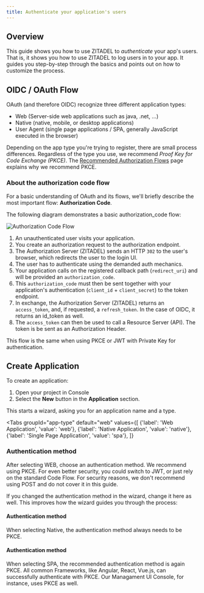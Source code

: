 ```yaml
---
title: Authenticate your application's users
---
```



## Overview

This guide shows you how to use ZITADEL to *authenticate* your app's users.
That is, it shows you how to use ZITADEL to log users in to your app.
It guides you step-by-step through the basics and points out on how to customize the process.

## OIDC / OAuth Flow

OAuth (and therefore OIDC) recognize three different application types:

- Web (Server-side web applications such as java, .net, ...)
- Native (native, mobile, or desktop applications)
- User Agent (single page applications / SPA, generally JavaScript executed in the browser)

Depending on the app type you're trying to register, there are small process differences.
Regardless of the type you use, we recommend  *Proof Key for Code Exchange (PKCE)*.
The [Recommended Authorization Flows](../authorization/oauth-recommended-flows#different-client-profiles)
page explains why we recommend PKCE.

### About the authorization code flow

For a basic understanding of OAuth and its flows, we'll briefly describe the most important flow: **Authorization Code**.

The following diagram demonstrates a basic authorization_code flow:

![Authorization Code Flow](/img/guides/auth_flow.png)

1. An unauthenticated user visits your application.
2. You create an authorization request to the authorization endpoint.
3. The Authorization Server (ZITADEL) sends an HTTP `302` to the user's browser, which redirects the user to the login UI.
4. The user has to authenticate using the demanded auth mechanics.
5. Your application calls on the registered callback path (`redirect_uri`) and will be provided an `authorization_code`.
6. This `authorization_code` must then be sent together with your application's authentication (`client_id` + `client_secret`) to the token endpoint.
7. In exchange, the Authorization Server (ZITADEL) returns an `access_token`, and, if requested, a `refresh_token`. In the case of OIDC, it returns an id_token as well.
8. The `access_token` can then be used to call a Resource Server (API). The token is be sent as an Authorization Header.

This flow is the same when using PKCE or JWT with Private Key for authentication.

## Create Application

To create an application:

1. Open your project in Console
2. Select the **New** button in the **Application** section.

This starts a wizard, asking you for an application name and a type.

<Tabs
    groupId="app-type"
    default="web"
    values={[
        {'label': 'Web Application', 'value': 'web'},
        {'label': 'Native Application', 'value': 'native'},
        {'label': 'Single Page Application', 'value': 'spa'},
    ]}
>
<TabItem value="web">

### Authentication method

After selecting WEB, choose an authentication method. We recommend using PKCE.
For even better security, you could switch to JWT, or just rely on the standard Code Flow.
For security reasons, we don't recommend using POST and do not cover it in this guide.

If you changed the authentication method in the wizard, change it here as well.
This improves how the wizard guides you through the process:

<AuthMethods selected="web" />
</TabItem>

<TabItem value="native">

#### Authentication method

When selecting Native, the authentication method always needs to be PKCE.

<AuthMethods selected="native" />
</TabItem>

<TabItem value="spa">

#### Authentication method

When selecting SPA, the recommended authentication method is again PKCE.
All common Frameworks, like Angular, React, Vue.js, can successfully authenticate with PKCE.
Our Managament UI Console, for instance, uses PKCE as well.

<AuthMethods selected="spa" />
</TabItem>
</Tabs>
